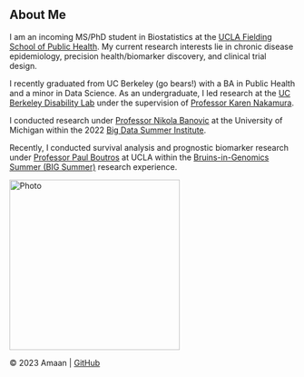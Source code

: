 ## About Me {#about-me}

I am an incoming MS/PhD student in Biostatistics at the [UCLA Fielding School of Public Health](https://www.ph.ucla.edu/). My current research interests lie in chronic disease epidemiology, precision health/biomarker discovery, and clinical trial design.

I recently graduated from UC Berkeley (go bears!) with a BA in Public Health and a minor in Data Science. As an undergraduate, I led research at the [UC Berkeley Disability Lab](https://disabilitylab.studentorg.berkeley.edu/) under the supervision of [Professor Karen Nakamura](http://www.disability.jp/nakamura/).

I conducted research under [Professor Nikola Banovic](https://midas.umich.edu/faculty-member/nikola-banovic/) at the University of Michigan within the 2022 [Big Data Summer Institute](https://sph.umich.edu/bdsi/index.html).

Recently, I conducted survival analysis and prognostic biomarker research under [Professor Paul Boutros](https://bioscience.ucla.edu/people/paul-c-boutros/) at UCLA within the [Bruins-in-Genomics Summer (BIG Summer)](https://qcb.ucla.edu/big-summer/) research experience.

<!-- Insert your photo -->
<img src="IMG_8921.jpeg" alt="Photo" style="width:300px;height:auto;">

&copy; 2023 Amaan | [GitHub](https://github.com/amaanjsattar)
